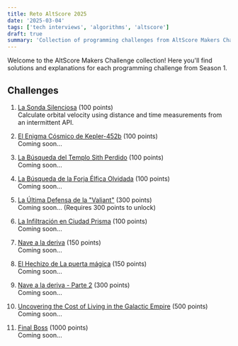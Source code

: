 ```yaml
---
title: Reto AltScore 2025
date: '2025-03-04'
tags: ['tech interviews', 'algorithms', 'altscore']
draft: true
summary: 'Collection of programming challenges from AltScore Makers Challenge Season 1'
---
```


Welcome to the AltScore Makers Challenge collection! Here you'll find solutions and explanations for each programming challenge from Season 1.

## Challenges

1. [La Sonda Silenciosa](/blog/altscore-makers-challenge/la-sonda-silenciosa) (100 points)  
   Calculate orbital velocity using distance and time measurements from an intermittent API.

2. [El Enigma Cósmico de Kepler-452b](/blog/altscore-makers-challenge/el-enigma-cosmico) (100 points)  
   Coming soon...

3. [La Búsqueda del Templo Sith Perdido](/blog/altscore-makers-challenge/templo-sith) (100 points)  
   Coming soon...

4. [La Búsqueda de la Forja Élfica Olvidada](/blog/altscore-makers-challenge/forja-elfica) (100 points)  
   Coming soon...

5. [La Última Defensa de la "Valiant"](/blog/altscore-makers-challenge/ultima-defensa) (300 points)  
   Coming soon... (Requires 300 points to unlock)

6. [La Infiltración en Ciudad Prisma](/blog/altscore-makers-challenge/ciudad-prisma) (100 points)  
   Coming soon...

7. [Nave a la deriva](/blog/altscore-makers-challenge/nave-deriva) (150 points)  
   Coming soon...

8. [El Hechizo de La puerta mágica](/blog/altscore-makers-challenge/puerta-magica) (150 points)  
   Coming soon...

9. [Nave a la deriva - Parte 2](/blog/altscore-makers-challenge/nave-deriva-2) (300 points)  
   Coming soon...

10. [Uncovering the Cost of Living in the Galactic Empire](/blog/altscore-makers-challenge/galactic-cost) (500 points)  
    Coming soon...

11. [Final Boss](/blog/altscore-makers-challenge/final-boss) (1000 points)  
    Coming soon...

